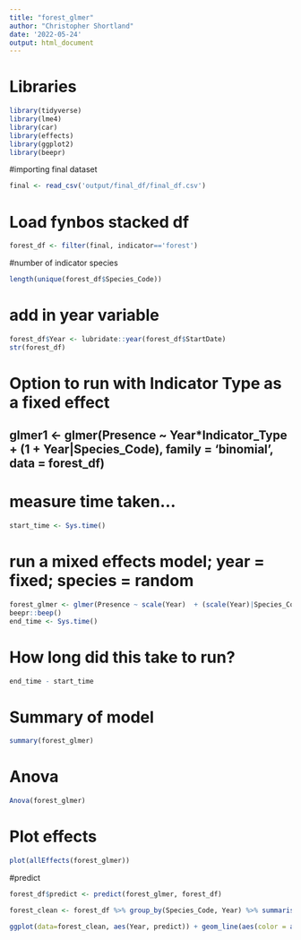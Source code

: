 ```yaml
---
title: "forest_glmer"
author: "Christopher Shortland"
date: '2022-05-24'
output: html_document
---
```


# Libraries
```r
library(tidyverse)
library(lme4)
library(car)
library(effects)
library(ggplot2)
library(beepr)
```
#importing final dataset
``` r
final <- read_csv('output/final_df/final_df.csv')
```
# Load fynbos stacked df
```r
forest_df <- filter(final, indicator=='forest')
```
#number of indicator species
```r
length(unique(forest_df$Species_Code))
```
# add in year variable
```r
forest_df$Year <- lubridate::year(forest_df$StartDate)
str(forest_df)
```
# Option to run with Indicator Type as a fixed effect
## glmer1 <- glmer(Presence ~ Year*Indicator_Type + (1 + Year|Species_Code), family = 'binomial', data = forest_df)

# measure time taken...
```r
start_time <- Sys.time()
```
# run a mixed effects model; year = fixed; species = random
```r
forest_glmer <- glmer(Presence ~ scale(Year)  + (scale(Year)|Species_Code) + (1|Pentad), family = 'binomial', data = forest_df)
beepr::beep()
end_time <- Sys.time()
```
# How long did this take to run?
```r
end_time - start_time
```
# Summary of model
```r
summary(forest_glmer)
```
# Anova
```r
Anova(forest_glmer)
```
# Plot effects
```r
plot(allEffects(forest_glmer))
```
#predict
```r
forest_df$predict <- predict(forest_glmer, forest_df)

forest_clean <- forest_df %>% group_by(Species_Code, Year) %>% summarise(predict = mean(predict))
```
```r
ggplot(data=forest_clean, aes(Year, predict)) + geom_line(aes(color = as.factor(Species_Code)))
```
